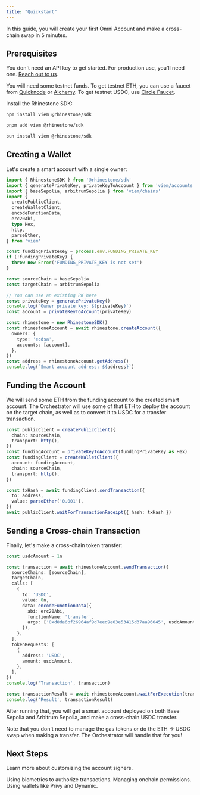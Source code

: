 ```yaml
---
title: "Quickstart"
---
```


In this guide, you will create your first Omni Account and make a cross-chain swap in 5 minutes.

## Prerequisites

<Note>You don't need an API key to get started. For production use, you'll need one. [Reach out to us](https://t.me/konradkopp).</Note>

You will need some testnet funds. To get testnet ETH, you can use a faucet from [Quicknode](https://faucet.quicknode.com/drip) or [Alchemy](https://www.alchemy.com/faucets). To get testnet USDC, use [Circle Faucet](https://faucet.circle.com/).

Install the Rhinestone SDK:

<CodeGroup>

```bash npm
npm install viem @rhinestone/sdk
```

```bash pnpm
pnpm add viem @rhinestone/sdk
```

```bash bun
bun install viem @rhinestone/sdk
```

</CodeGroup>

## Creating a Wallet

Let's create a smart account with a single owner:

```ts
import { RhinestoneSDK } from '@rhinestone/sdk'
import { generatePrivateKey, privateKeyToAccount } from 'viem/accounts'
import { baseSepolia, arbitrumSepolia } from 'viem/chains'
import {
  createPublicClient,
  createWalletClient,
  encodeFunctionData,
  erc20Abi,
  type Hex,
  http,
  parseEther,
} from 'viem'

const fundingPrivateKey = process.env.FUNDING_PRIVATE_KEY
if (!fundingPrivateKey) {
  throw new Error('FUNDING_PRIVATE_KEY is not set')
}

const sourceChain = baseSepolia
const targetChain = arbitrumSepolia

// You can use an existing PK here
const privateKey = generatePrivateKey()
console.log(`Owner private key: ${privateKey}`)
const account = privateKeyToAccount(privateKey)

const rhinestone = new RhinestoneSDK()
const rhinestoneAccount = await rhinestone.createAccount({
  owners: {
    type: 'ecdsa',
    accounts: [account],
  },
})
const address = rhinestoneAccount.getAddress()
console.log(`Smart account address: ${address}`)
```

## Funding the Account

We will send some ETH from the funding account to the created smart account. The Orchestrator will use some of that ETH to deploy the account on the target chain, as well as to convert it to USDC for a transfer transaction.

```ts
const publicClient = createPublicClient({
  chain: sourceChain,
  transport: http(),
})
const fundingAccount = privateKeyToAccount(fundingPrivateKey as Hex)
const fundingClient = createWalletClient({
  account: fundingAccount,
  chain: sourceChain,
  transport: http(),
})

const txHash = await fundingClient.sendTransaction({
  to: address,
  value: parseEther('0.001'),
})
await publicClient.waitForTransactionReceipt({ hash: txHash })
```

## Sending a Cross-chain Transaction

Finally, let's make a cross-chain token transfer:

```ts
const usdcAmount = 1n

const transaction = await rhinestoneAccount.sendTransaction({
  sourceChains: [sourceChain],
  targetChain,
  calls: [
    {
      to: 'USDC',
      value: 0n,
      data: encodeFunctionData({
        abi: erc20Abi,
        functionName: 'transfer',
        args: ['0xd8da6bf26964af9d7eed9e03e53415d37aa96045', usdcAmount],
      }),
    },
  ],
  tokenRequests: [
    {
      address: 'USDC',
      amount: usdcAmount,
    },
  ],
})
console.log('Transaction', transaction)

const transactionResult = await rhinestoneAccount.waitForExecution(transaction)
console.log('Result', transactionResult)
```

After running that, you will get a smart account deployed on both Base Sepolia and Arbitrum Sepolia, and make a cross-chain USDC transfer.

Note that you don't need to manage the gas tokens or do the ETH → USDC swap when making a transfer. The Orchestrator will handle that for you!

## Next Steps

Learn more about customizing the account signers.

<Columns cols={3}>
  <Card title="Passkeys" icon="fingerprint" href="./core/passkeys">
    Using biometrics to authorize transactions.
  </Card>

  <Card title="Smart Sessions" icon="key" href="./smart-sessions/overview">
    Managing onchain permissions.
  </Card>

  <Card title="Embedded Wallets" icon="wallet-cards" href="./core/signers/privy">
    Using wallets like Privy and Dynamic.
  </Card>
</Columns>
